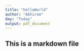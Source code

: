 ```yaml
---
title: "helloWorld"
author: "Abhiram"
day: "Today"
output: pdf_document
---
```




## This is a markdown file

